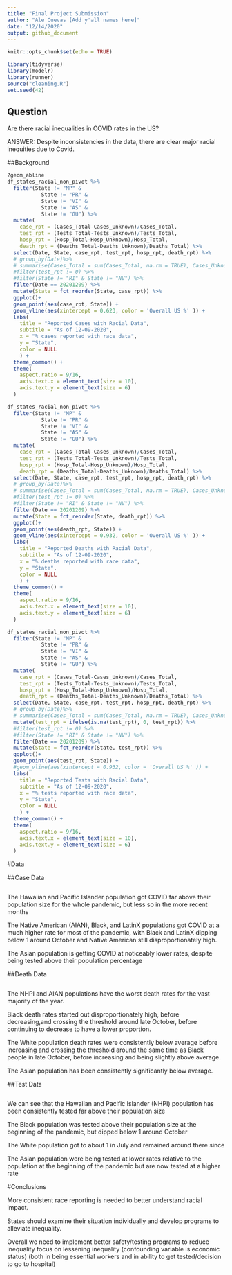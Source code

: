 ```yaml
---
title: "Final Project Submission"
author: "Ale Cuevas [Add y'all names here]"
date: "12/14/2020"
output: github_document
---
```


```r
knitr::opts_chunk$set(echo = TRUE)

library(tidyverse)
library(modelr)
library(runner)
source("cleaning.R")
set.seed(42)
```
## Question 
Are there racial inequalities in COVID rates in the US?

ANSWER: Despite inconsistencies in the data, there are clear major racial inequities due to Covid.

##Background

```r
?geom_abline
df_states_racial_non_pivot %>%
  filter(State != "MP" &
           State != "PR" &
           State != "VI" &
           State != "AS" &
           State != "GU") %>%
  mutate(
    case_rpt = (Cases_Total-Cases_Unknown)/Cases_Total,
    test_rpt = (Tests_Total-Tests_Unknown)/Tests_Total,
    hosp_rpt = (Hosp_Total-Hosp_Unknown)/Hosp_Total,
    death_rpt = (Deaths_Total-Deaths_Unknown)/Deaths_Total) %>%
  select(Date, State, case_rpt, test_rpt, hosp_rpt, death_rpt) %>%
  # group_by(Date)%>%
  # summarise(Cases_Total = sum(Cases_Total, na.rm = TRUE), Cases_Unknown = sum(Cases_Unknown, na.rm = TRUE)) %>%
  #filter(test_rpt != 0) %>%
  #filter(State != "RI" & State != "NV") %>%
  filter(Date == 20201209) %>%
  mutate(State = fct_reorder(State, case_rpt)) %>%
  ggplot()+
  geom_point(aes(case_rpt, State)) +
  geom_vline(aes(xintercept = 0.623, color = 'Overall US %' )) +
  labs(
    title = "Reported Cases with Racial Data",
    subtitle = "As of 12-09-2020",
    x = "% cases reported with race data",
    y = "State",
    color = NULL
    ) +
  theme_common() +
  theme(
    aspect.ratio = 9/16,
    axis.text.x = element_text(size = 10),
    axis.text.y = element_text(size = 6)
  )
```

```r
df_states_racial_non_pivot %>%
  filter(State != "MP" &
           State != "PR" &
           State != "VI" &
           State != "AS" &
           State != "GU") %>%
  mutate(
    case_rpt = (Cases_Total-Cases_Unknown)/Cases_Total,
    test_rpt = (Tests_Total-Tests_Unknown)/Tests_Total,
    hosp_rpt = (Hosp_Total-Hosp_Unknown)/Hosp_Total,
    death_rpt = (Deaths_Total-Deaths_Unknown)/Deaths_Total) %>%
  select(Date, State, case_rpt, test_rpt, hosp_rpt, death_rpt) %>%
  # group_by(Date)%>%
  # summarise(Cases_Total = sum(Cases_Total, na.rm = TRUE), Cases_Unknown = sum(Cases_Unknown, na.rm = TRUE)) %>%
  #filter(test_rpt != 0) %>%
  #filter(State != "RI" & State != "NV") %>%
  filter(Date == 20201209) %>%
  mutate(State = fct_reorder(State, death_rpt)) %>%
  ggplot()+
  geom_point(aes(death_rpt, State)) +
  geom_vline(aes(xintercept = 0.932, color = 'Overall US %' )) +
  labs(
    title = "Reported Deaths with Racial Data",
    subtitle = "As of 12-09-2020",
    x = "% deaths reported with race data",
    y = "State",
    color = NULL
    ) +
  theme_common() +
  theme(
    aspect.ratio = 9/16,
    axis.text.x = element_text(size = 10),
    axis.text.y = element_text(size = 6)
  )
```
```r
df_states_racial_non_pivot %>%
  filter(State != "MP" &
           State != "PR" &
           State != "VI" &
           State != "AS" &
           State != "GU") %>%
  mutate(
    case_rpt = (Cases_Total-Cases_Unknown)/Cases_Total,
    test_rpt = (Tests_Total-Tests_Unknown)/Tests_Total,
    hosp_rpt = (Hosp_Total-Hosp_Unknown)/Hosp_Total,
    death_rpt = (Deaths_Total-Deaths_Unknown)/Deaths_Total) %>%
  select(Date, State, case_rpt, test_rpt, hosp_rpt, death_rpt) %>%
  # group_by(Date)%>%
  # summarise(Cases_Total = sum(Cases_Total, na.rm = TRUE), Cases_Unknown = sum(Cases_Unknown, na.rm = TRUE)) %>%
  mutate(test_rpt = ifelse(is.na(test_rpt), 0, test_rpt)) %>%
  #filter(test_rpt != 0) %>%
  #filter(State != "RI" & State != "NV") %>%
  filter(Date == 20201209) %>%
  mutate(State = fct_reorder(State, test_rpt)) %>%
  ggplot()+
  geom_point(aes(test_rpt, State)) +
  #geom_vline(aes(xintercept = 0.932, color = 'Overall US %' )) +
  labs(
    title = "Reported Tests with Racial Data",
    subtitle = "As of 12-09-2020",
    x = "% tests reported with race data",
    y = "State",
    color = NULL
    ) +
  theme_common() +
  theme(
    aspect.ratio = 9/16,
    axis.text.x = element_text(size = 10),
    axis.text.y = element_text(size = 6)
  )
```

#Data

##Case Data
```r

```

The Hawaiian and Pacific Islander population got COVID far above their population size for the whole pandemic, but less so in the more recent months

The Native American (AIAN), Black, and LatinX populations got COVID at a much higher rate for most of the pandemic, with Black and LatinX dipping below 1 around October and Native American still disproportionately high.

The Asian population is getting COVID at noticeably lower rates, despite being tested above their population percentage


##Death Data
```r

```

The NHPI and AIAN populations have the worst death rates for the vast majority of the year.

Black death rates started out disproportionately high, before decreasing,and crossing the threshold around late October, before continuing to decrease to have a lower proportion.

The White population death rates were consistently below average before increasing and crossing the threshold around the same time as Black people in late October, before increasing and being slightly above average.

The Asian population has been consistently significantly below average.


##Test Data
```r

```

We can see that the Hawaiian and Pacific Islander (NHPI) population has been consistently tested far above their population size

The Black population was tested above their population size at the beginning of the pandemic, but dipped below 1 around October

The White population got to about 1 in July and remained around there since

The Asian population were being tested at lower rates relative to the population at the beginning of the pandemic but are now tested at a higher rate



#Conclusions

 More consistent race reporting is needed to better understand racial impact.
 
 States should examine their situation individually and develop programs to alleviate inequality.

Overall we need to implement better safety/testing programs to reduce inequality
focus on lessening inequality
(confounding variable is economic status)
(both in being essential workers and in ability to get tested/decision to go to hospital)
